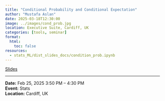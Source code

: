 ---
title: "Conditional Probability and Conditional Expectation"
author: "Mustafa Aslan"
date: 2025-03-18T12:30:00
image: ../images/cond_prob.jpg
location: Executive Suite, Cardiff, UK
categories: [tools, seminar]
format:
  html:
    toc: false
resources:
  - stats_ML/dist_slides_docs/condition_prob.ipynb
---

[Slides](../stats_docs/dist_slides_docs/condition_prob.ipynb){.btn .btn-sm .btn-outline-primary}

---


**Date:** Feb 25, 2025 3:50 PM – 4:30 PM\
**Event:** Stats\
**Location:** Cardiff, UK